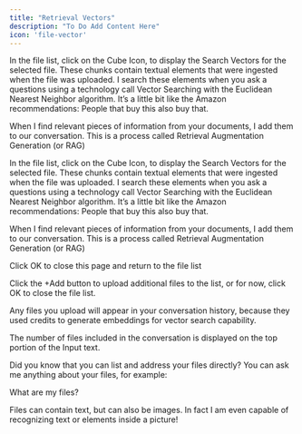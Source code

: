 ```yaml
---
title: "Retrieval Vectors"
description: "To Do Add Content Here"
icon: 'file-vector'
---
```


In the file list, click on the Cube Icon, to display the Search Vectors for the selected file. These chunks contain textual elements that were ingested when the file was uploaded. I search these elements when you ask a questions using a technology call Vector Searching with the Euclidean Nearest Neighbor algorithm. It’s a little bit like the Amazon recommendations: People that buy this also buy that.

When I find relevant pieces of information from your documents, I add them to our conversation. This is a process called Retrieval Augmentation Generation (or RAG)


In the file list, click on the Cube Icon, to display the Search Vectors for the selected file. These chunks contain textual elements that were ingested when the file was uploaded. I search these elements when you ask a questions using a technology call Vector Searching with the Euclidean Nearest Neighbor algorithm. It’s a little bit like the Amazon recommendations: People that buy this also buy that.

When I find relevant pieces of information from your documents, I add them to our conversation. This is a process called Retrieval Augmentation Generation (or RAG)


Click OK to close this page and return to the file list

Click the +Add button to upload additional files to the list, or for now, click OK to close the file list.


Any files you upload will appear in your conversation history, because they used credits to generate embeddings for vector search capability.


The number of files included in the conversation is displayed on the top portion of the Input text.


Did you know that you can list and address your files directly? You can ask me anything about your files, for example:

What are my files?

Files can contain text, but can also be images. In fact I am even capable of recognizing text or elements inside a picture!